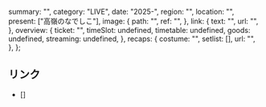   summary: "",
  category: "LIVE",
  date: "2025-",
  region: "",
  location: "",
  present: ["高嶺のなでしこ"],
  image: {
    path: "",
    ref: "",
  },
  link: {
    text: "",
    url: "",
  },
  overview: {
    ticket: "",
    timeSlot: undefined,
    timetable: undefined,
    goods: undefined,
    streaming: undefined,
  },
  recaps: {
    costume: "",
    setlist: [],
    url: "",
  },
};

## リンク

- []
